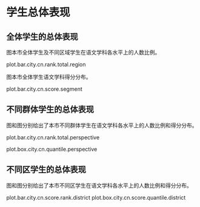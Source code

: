 <!-- chapter total -->

\mytext

# 学生总体表现

## 全体学生的总体表现

图\ref{fig: `r gio.R$GetPlotTitle("plot.bar.city.cn.rank.total.region")`}本市全体学生及不同区域学生在语文学科各水平上的人数比例。

plot.bar.city.cn.rank.total.region


图\ref{fig: `r gio.R$GetPlotTitle("plot.bar.city.base.score.segment.cn.total")`}本市全体学生语文学科得分分布。

plot.bar.city.cn.score.segment


## 不同群体学生的总体表现

图\ref{fig: `r gio.R$GetPlotTitle("plot.bar.city.cn.rank.total.perspective")`}和图\ref{fig: `r gio.R$GetPlotTitle("plot.box.city.cn.quantile.perspective")`}分别给出了本市不同群体\footnote{其他：指普通初中、九年一贯制学校、完全中学之外的其他学校。}学生在语文学科各水平上的人数比例和得分分布\footnote{盒须图——5\%学生得分小于等于须下端线分数；25\%学生得分小于等于盒底分数；50\%学生得分大于等于盒中横线分数；25\%学生得分大于等于盒顶分数；5\%学生得分大于等于须上端线分数；盒高度一定程度上反映了得分分布的离散程度；红点为平均分。}。

plot.bar.city.cn.rank.total.perspective

plot.box.city.cn.quantile.perspective


## 不同区学生的总体表现

图\ref{fig: `r gio.R$GetPlotTitle("plot.bar.city.base.score.rank.cn.total.district")`}和图\ref{fig: `r gio.R$GetPlotTitle("plot.box.city.base.score.quantile.cn.total.district")`}分别给出了本市不同区学生在语文学科各水平上的人数比例和得分分布。

plot.bar.city.cn.score.rank.district
plot.box.city.cn.score.quantile.district


<!-- end of chapter total -->
